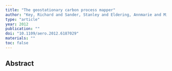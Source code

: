 ```yaml
---
title: "The geostationary carbon process mapper"
author: "Key, Richard and Sander, Stanley and Eldering, Annmarie and Miller, Charles and Frankenberg, Christian and Natraj, Vijay and Rider, David and Blavier, Jean-Francois and Bekker, Dmitriy and Wu, Yen-Hung"
type: "article"
year: 2012
publication: ""
doi: "10.1109/aero.2012.6187029"
materials: ""
toc: false
---
```


## Abstract

